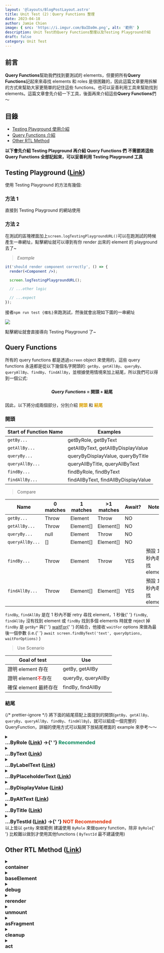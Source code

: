 ```yaml
---
layout: '@layouts/BlogPostLayout.astro'
title: Unit Test (2)：Query Functions 整理
date: 2023-04-18
author: Jamie Chien
image: { src: 'https://i.imgur.com/BaIDa0m.png', alt: '範例' }
description: Unit Test的Query Functions整理以及Testing Playground介紹
draft: false
category: Unit Test
---
```



## 前言

**Query Functions**幫助我們找到要測試的 elements，但要把所有**Query Functions**記起來來尋找 elements 和 roles 是很困難的，因此這篇文章要用拆解的方式來幫助大家更簡單的記住這些 functions。也可以妥善利用工具來幫助找到 elements。這篇文章會先介紹一下工具，後面再來介紹這些**Query Functions**們～

## 目錄

- [Testing Playground 使用介紹](#testing-playground-link)
- [Query Functions 介紹](#query-functions)
- [Other RTL Method](#other-rtl-method-link)

<Callout type="info">
  <strong>以下會先介紹 Testing Playground 再介紹 Query Functions 們</strong>
</Callout>

<Callout type="warning">
  <strong>不需要將這些 Query Functions 全部記起來，可以妥善利用 Testing Playground 工具</strong>
</Callout>

## Testing Playground ([Link](https://testing-playground.com/))

使用 Testing Playground 的方法有幾個:

### 方法 1

直接到 Testing Playground 的網站使用

### 方法 2

在測試的區塊裡面加上`screen.logTestingPlaygroundURL()`可以在跑測試的時候產生一串網址，點擊網址就可以導到有你 render 出來的 element 的 playground 去了~

> _Example_

```jsx
it('should render component correctly', () => {
  render(<Component />);

  screen.logTestingPlaygroundURL();

  // ...other logic

  // ...expect
});
```

接者`npm run test {檔名}`來跑測試，然後就會出現如下圖的一串網址

![](https://i.imgur.com/jF7r51T.png)

點擊網址就會直接導向 Testing Playground 了~

## Query Functions

所有的 query functions 都是透過`screen` object 來使用的，這些 query functions 永遠都是從以下幾個名字開頭的: `getBy`、`getAllBy`、`queryBy`、`queryAllBy`、`findBy`、`findAllBy`，並根據使用情境來加上結尾，所以我們可以得到一個公式:

<div style="text-align: center; font-weight: bold; padding: 10px 0">
  <span style="font-style: italic">Query Functions</span> = 開頭 + 結尾
</div>

因此，以下將分成兩個部分，分別介紹 <strong style="color:#DAA001">開頭</strong> 和 <strong style="color:#DAA001">結尾</strong>

### 開頭

| Start of Function Name | Examples                             |
| ---------------------- | ------------------------------------ |
| `getBy...`             | getByRole, getByText                 |
| `getAllBy...`          | getAllByText, getAllByDisplayValue   |
| `queryBy...`           | queryByDisplayValue, queryByTitle    |
| `queryAllBy...`        | queryAllByTitle, queryAllByText      |
| `findBy...`            | findByRole, findByText               |
| `findAllBy...`         | findAllByText, findAllByDisplayValue |

> Compare

| Name            | 0 matches | 1 matches | >1 matches | Await? | Notes                   |
| --------------- | --------- | --------- | ---------- | ------ | ----------------------- |
| `getBy...`      | Throw     | Element   | Throw      | NO     |                         |
| `getAllBy...`   | Throw     | Element[] | Element[]  | NO     |                         |
| `queryBy...`    | null      | Element   | Throw      | NO     |                         |
| `queryAllBy...` | []        | Element[] | Element[]  | NO     |                         |
| `findBy...`     | Throw     | Element   | Throw      | YES    | 預設 1 秒內尋找 element |
| `findAllBy...`  | Throw     | Element[] | Element[]  | YES    | 預設 1 秒內尋找 element |

<Callout type="warning">
  <code>findBy</code>, <code>findAllBy</code> 是在 1 秒內不斷 retry 尋找 element，1 秒後{' '}
  <code>findBy</code>, <code>findAllBy</code> 沒有找到 element 或 <code>findBy</code> 找到多個
  elements 時就會 reject 掉
</Callout>

<Callout type="tip">
  <code>findBy</code> 是 <code>getBy*</code> 與{' '}
  <a href="https://testing-library.com/docs/dom-testing-library/api-async/#waitfor">waitFor</a>{' '}
  的結合，他接收 <code>waitFor</code> options 來做為最後一個參數 (i.e.{' '}
  <code>await screen.findByText('text', queryOptions, waitForOptions)</code> )
</Callout>

> Use Scenario

| Goal of test                                      | Use                 |
| ------------------------------------------------- | ------------------- |
| 證明 element 存在                                 | getBy, getAllBy     |
| 證明 element<span style="color:red">不</span>存在 | queryBy, queryAllBy |
| 確保 element 最終存在                             | findBy, findAllBy   |

### 結尾

{/* prettier-ignore */}
 將下面的結尾搭配上面提到的開頭(<code>getBy</code>、<code>getAllBy</code>、<code>queryBy</code>、<code>queryAllBy</code>、<code>findBy</code>、<code>findAllBy</code>)，就可以組成一個完整的 QueryFunction，詳細的使用方式可以點開下放結尾裡面的 example 來參考～～

<details>
  <summary>
    <h3 style="margin: 0">
      ...ByRole (<a href="https://testing-library.com/docs/queries/byrole">Link</a>) ->{' '}
      <span style="color: #038759">Recommended</span>
    </h3>
  </summary>
  <div style="padding-left: 14px">
    透過 <a href="#">Aria Role</a> 來找到elements
    <Callout type="info">
      不建議自行新增aria role，可以使用implicit role搭配options (<code>name</code>,{' '}
      <code>description</code>) 來找到想找的element
    </Callout>
    <br />
    <blockquote>
      <p>
        <strong>How to Use</strong>
      </p>
    </blockquote>
    ``` getByRole('{aria-role}', options) ```
    其中的options有以下這些值可以選填:

    ```typescript
    options?: {
      hidden?: boolean = false,
      name?: TextMatch,
      description?: TextMatch,
      selected?: boolean,
      busy?: boolean,
      checked?: boolean,
      pressed?: boolean,
      suggest?: boolean,
      current?: boolean | string,
      expanded?: boolean,
      queryFallbacks?: boolean,
      level?: number,
      value?: {
        min?: number,
        max?: number,
        now?: number,
        text?: TextMatch,
      }
    }
    ```

    <details>
      <summary style="font-style: italic; font-weight: 600">Example</summary>
      <div style="padding-left: 14px">

        <span style="font-style: italic">UserList.js</span>
        ```jsx
          function ButtonComponent() {
            return (
              <div>
                <button>Submit</button>
                <button>Cancel</button>
              </div>
            )
          }
        ```
        <span style="font-style: italic">UserList.test.js</span>
        ```jsx
        it('should render two buttons', () => {
          render(<ButtonComponent />);

          const submitBtn = screen.getByRole('button', { name: /submit/i });
          const cancelBtn = screen.getByRole('button', { name: /cancel/i });

          expect(submitBtn).toBeInTheDocument();
          expect(cancelBtn).toBeInTheDocument();
        })
        ```
      </div>
    </details>

  </div>
</details>

<details>
  <summary>
    <h3 style="margin: 0">
      ...ByText (<a href="https://testing-library.com/docs/queries/bytext">Link</a>)
    </h3>
  </summary>
  <div style="padding-left: 14px">
    透過包含的text來找到elements

    <details>
      <summary style="font-style: italic; font-weight: 600">Example</summary>
      <div style="padding-left: 14px">

        <span style="font-style: italic">DataForm.js</span>
        ```jsx
          function DataForm() {
            return (
              <form>
                <h3>My Data Form</h3>
                <label htmlFor="email">Email</label>
                <input
                  id="email"
                  value="jane@gmail.com"
                />
              </form>
            )
          }
        ```
        <span style="font-style: italic">DataForm.test.js</span>
        ```jsx
          it('should render element', () => {
            render(<DataForm />);

            const element = screen.getByText('My Data Form');

            expect(element).toBeInTheDocument();
          })
        ```
      </div>
    </details>

  </div>
</details>

<details>
  <summary>
    <h3 style="margin: 0">
      ...ByLabelText (<a href="https://testing-library.com/docs/queries/bylabeltext">Link</a>)
    </h3>
  </summary>
  <div style="padding-left: 14px">
    透過搭配的<strong>labels</strong>包含的text來找到elements

    <details>
      <summary style="font-style: italic; font-weight: 600">Example</summary>
      <div style="padding-left: 14px">

        <span style="font-style: italic">DataForm.js</span>
        ```jsx
          function DataForm() {
            return (
              <form>
                <label htmlFor="email">Email</label>
                <input
                  id="email"
                  value="jane@gmail.com"
                />
              </form>
            )
          }
        ```
        <span style="font-style: italic">DataForm.test.js</span>
        ```jsx
          it('should render element', () => {
            render(<DataForm />);

            const element = screen.getByLabelText('Email');

            expect(element).toBeInTheDocument();
          })
        ```
      </div>
    </details>

  </div>
</details>

<details>
  <summary>
    <h3 style="margin: 0">
      …ByPlaceholderText (<a href="https://testing-library.com/docs/queries/byplaceholdertext">Link</a>)
    </h3>
  </summary>
  <div style="padding-left: 14px">
    透過<strong>placeholder</strong> text來找到elements

    <details>
      <summary style="font-style: italic; font-weight: 600">Example</summary>
      <div style="padding-left: 14px">

        <span style="font-style: italic">DataForm.js</span>
        ```jsx
          function DataForm() {
            return (
              <form>
                <label htmlFor="email">Email</label>
                <input
                  id="email"
                  value="jane@gmail.com"
                  placeholder="input email"
                />
              </form>
            )
          }
        ```
        <span style="font-style: italic">DataForm.test.js</span>
        ```jsx
          it('should render element', () => {
            render(<DataForm />);

            const element = screen.getByPlaceholderText('input email');

            expect(element).toBeInTheDocument();
          })
        ```
      </div>
    </details>

  </div>
</details>

<details>
  <summary>
    <h3 style="margin: 0">
      …ByDisplayValue (<a href="https://testing-library.com/docs/queries/bydisplayvalue">Link</a>)
    </h3>
  </summary>
  <div style="padding-left: 14px">
    透過當下的value來找到elements

    <details>
      <summary style="font-style: italic; font-weight: 600">Example</summary>
      <div style="padding-left: 14px">

        <span style="font-style: italic">DataForm.js</span>
        ```jsx
          function DataForm() {
            return (
              <form>
                <label htmlFor="email">Email</label>
                <input
                  id="email"
                  value="jane@gmail.com"
                />
              </form>
            )
          }
        ```
        <span style="font-style: italic">DataForm.test.js</span>
        ```jsx
          it('should render element', () => {
            render(<DataForm />);

            const element = screen.getByDisplayValue('jane@gmail.com');

            expect(element).toBeInTheDocument();
          })
        ```
      </div>
    </details>

  </div>
</details>

<details>
  <summary>
    <h3 style="margin: 0">
      …ByAltText (<a href="https://testing-library.com/docs/queries/byalttext">Link</a>)
    </h3>
  </summary>
  <div style="padding-left: 14px">
    透過 <code>alt</code> attribute來找到elements

    <details>
      <summary style="font-style: italic; font-weight: 600">Example</summary>
      <div style="padding-left: 14px">

        <span style="font-style: italic">DataForm.js</span>
        ```jsx
          function DataForm() {
            return (
              <form>
                <div data-testid="img-wrapper">
                  <img src="myImg.jpg" alt="myImgAlt" />
                </div>
              </form>
            )
          }
        ```
        <span style="font-style: italic">DataForm.test.js</span>
        ```jsx
          it('should render element', () => {
            render(<DataForm />);

            const element = screen.getByAltText('myImgAlt');

            expect(element).toBeInTheDocument();
          })
        ```
      </div>
    </details>

  </div>
</details>

<details>
  <summary>
    <h3 style="margin: 0">
      …ByTitle (<a href="https://testing-library.com/docs/queries/bytitle">Link</a>)
    </h3>
  </summary>
  <div style="padding-left: 14px">
    透過 <code>title</code> attribute來找到elements

    <details>
      <summary style="font-style: italic; font-weight: 600">Example</summary>
      <div style="padding-left: 14px">

        <span style="font-style: italic">DataForm.js</span>
        ```jsx
          function DataForm() {
            return (
              <form>
                <button title="Click Me">
                  Submit
                </button>
              </form>
            )
          }
        ```
        <span style="font-style: italic">DataForm.test.js</span>
        ```jsx
          it('should render element', () => {
            render(<DataForm />);

            const element = screen.getByTitle('Click Me');

            expect(element).toBeInTheDocument();
          })
        ```
      </div>
    </details>

  </div>
</details>

<details>
  <summary>
    <h3 style="margin: 0">
      ...ByTestId (<a href="https://testing-library.com/docs/queries/bytestid">Link</a>) ->{' '}
      <span style="color: #DF360C">NOT Recommended</span>
    </h3>
  </summary>
  <div style="padding-left: 14px">
    透過 <code>data-testid</code> attribute來找到elements
    <br />
    <blockquote>
      <p>
        <strong>How to Use</strong>
      </p>
    </blockquote>
    ``` getByTestId('{data-testid}') ```

    <details>
      <summary style="font-style: italic; font-weight: 600">Example</summary>
      <div style="padding-left: 14px">

        <span style="font-style: italic">DataForm.js</span>
        ```jsx
          function DataForm() {
            return (
              <form>
                <div data-testid="img-wrapper">
                  <img src="myImg.jpg" alt="myImgAlt" />
                </div>
              </form>
            )
          }
        ```
        <span style="font-style: italic">DataForm.test.js</span>
        ```jsx
          it('should render element', () => {
            render(<DataForm />);

            const element = screen.getByTestId('img-wrapper');

            expect(element).toBeInTheDocument();
          })
        ```
      </div>
    </details>

  </div>
</details>

<Callout type="info">
  以上皆以 <code>getBy</code> 來做範例
</Callout>

<Callout type="warning">
  建議使用 <code>ByRole</code> 來做query function，除非 <code>ByRole</code>{' '}
  比較難以做到才使用其他functions ( <code>ByTestId</code> 最不建議使用)
</Callout>

## Other RTL Method ([Link](https://testing-library.com/docs/react-testing-library/api/#render-result))

<details>
  <summary>
    <h3 style="margin: 0">container</h3>
  </summary>
  <div style="padding-left: 14px">
    透過container可以取得你rendered的React Element的<strong>DOM node</strong>，因此可以透過呼叫
    <code>container.querySelector</code> 來查看他的children

    <Callout type="info">
      React Testing Library將會創建一個<code>div</code>，並將該<code>div</code>加到<code>document</code>中
    </Callout>

    <Callout type="tip">
      透過<code>container.firstChild</code>來取得rendered element的<code>root element</code>
    </Callout>

    <Callout type="error">
      避免使用<code>container</code>來query elements
    </Callout>

    <details>
      <summary style="font-style: italic; font-weight: 600">Example</summary>
      <div style="padding-left: 14px">

        <span style="font-style: italic">UserList.js</span>
        ```jsx
          <table>
            <thead>
              <tr>
                <th>Name</th>
                <th>Email</th>
              </tr>
            </thead>
            <tbody>
              {renderedUsers}
            </tbody>
          </table>
        ```
        <span style="font-style: italic">UserList.test.js</span>
        ```jsx
          it('should render row', () => {
            const users = [
              { name: 'jane', email: 'jane@gmail.com'},
              { name: 'sam', email: 'sam@gmail.com' }
            ];

            const { container } = render(<UserList users={users} />);

            const rows = container.querySelectorAll('thead th')

            expect(rows).toHaveLength(2);
          })
        ```
      </div>
    </details>

  </div>
</details>

<details>
  <summary>
    <h3 style="margin: 0">baseElement</h3>
  </summary>
  <div style="padding-left: 14px">
    你的React Element渲染到的<strong>DOM Node</strong>所在的container，如果沒有在render的選項中指定baseElement，那默認的值將會是<code>document.body</code>

    當你想要測試的組件在 container div 之外渲染內容時就會很好用，例如：當你想要快<code>snapshot</code>試你的 portal 組件時，該組件直接在 body 中渲染它的 HTML

  </div>
</details>

<details>
  <summary>
    <h3 style="margin: 0">debug</h3>
  </summary>
  <div style="padding-left: 14px">
    這是<code>console.log(prettyDOM(baseElement))</code>的簡寫

    <Callout type="note">
      建議使用 <code>screen.debug</code>
    </Callout>

    ```jsx
      import React from 'react'
      import {render} from '@testing-library/react'

      const HelloWorld = () => <h1>Hello World</h1>
      const {debug} = render(<HelloWorld />)
      debug()
      // 以下是log出來的內容
      // <div>
      //   <h1>Hello World</h1>
      // </div>
    ```

  </div>
</details>

<details>
  <summary>
    <h3 style="margin: 0">rerender</h3>
  </summary>
  <div style="padding-left: 14px">
    如果你測試的component正在更新prop，可以使用<code>rerender</code>來確保component正確更新props

    ```jsx
      import {render} from '@testing-library/react'

      const {rerender} = render(<NumberDisplay number={1} />)

      // re-render the same component with different props
      rerender(<NumberDisplay number={2} />)
    ```

  </div>
</details>

<details>
  <summary>
    <h3 style="margin: 0">unmount</h3>
  </summary>
  <div style="padding-left: 14px">
    可以讓rendered的component被unmount，當你測試的component被從畫面上移除時很有用

    ```jsx
      import {render} from '@testing-library/react'

      const {container, unmount} = render(<Login />)
      unmount()
      // your component has been unmounted and now: container.innerHTML === ''
    ```

  </div>
</details>

<details>
  <summary>
    <h3 style="margin: 0">asFragment</h3>
  </summary>
  <div style="padding-left: 14px">
    從rendered的component回傳一個 <code>DocumentFragment</code>
  </div>
</details>

<details>
  <summary>
    <h3 style="margin: 0">cleanup</h3>
  </summary>
  <div style="padding-left: 14px">
    他會unmount那些透過 <code>render</code> mounted的React trees
  </div>
</details>

<details>
  <summary>
    <h3 style="margin: 0">act</h3>
  </summary>
  <div style="padding-left: 14px">
    為斷言準備一個component，包裹要渲染的code在裡面，並在調用 <code>act()</code>
    時更新，這會使得測試更接近React在瀏覽器中的工作方式
    <details>
      <summary style="font-style: italic; font-weight: 600">Example</summary>
          <div style="padding-left: 14px">

            <span style="font-style: italic">hook</span>
            ```jsx
              import { useState, useCallback } from 'react'

              export default function useCounter() {
                const [count, setCount] = useState(0)
                const increment = useCallback(() => setCount((x) => x + 1), [])
                return { count, increment }
              }
            ```
            <span style="font-style: italic">hook.test.js</span>
            ```jsx
              test('should increment counter', () => {
                const { result } = renderHook(() => useCounter())

                act(() => {
                  result.current.increment()
                })

                expect(result.current.count).toBe(1)
              })
            ```
        </div>
    </details>

  </div>
</details>

<details>
  <summary>
    <h3 style="margin: 0">renderHook</h3>
  </summary>
  <div style="padding-left: 14px">
    渲染一個用於測試的component，这个component會調用包含的 hook 的callback。
    直接看範例吧！！
    
    <details>
      <summary style="font-style: italic; font-weight: 600">Example</summary>
          <div style="padding-left: 14px">

            <span style="font-style: italic">hook</span>
            ```jsx
              import { useState, useCallback } from 'react'

              export default function useCounter() {
                const [count, setCount] = useState(0)
                const increment = useCallback(() => setCount((x) => x + 1), [])
                return { count, increment }
              }
            ```
            <span style="font-style: italic">hook.test.js</span>
            ```jsx
              test('should use counter', () => {
                const { result } = renderHook(() => useCounter())

                expect(result.current.count).toBe(0)
                expect(typeof result.current.increment).toBe('function')
              })
            ```
        </div>

    </details>

  </div>
</details>

## Unit Test 系列其他文章

<a href="./UnitTest">Unit Test (1)：介紹單元測試</a>
<br />
<a href="./UnitTest-Matchers">Unit Test (3)：常見的 Matchers (Assertions) 整理</a>
